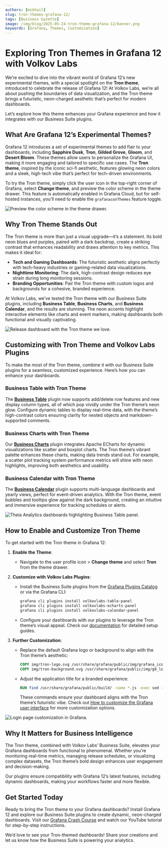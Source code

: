 ```yaml
---
authors: [mikhail]
slug: tron-themes-grafana-12/
tags: [Business Gazette]
image: /img/blog/2025-05-24-tron-theme-grafana-12/banner.png
keywords: [Grafana, Themes, Customization]
---
```



# Exploring Tron Themes in Grafana 12 with Volkov Labs

We’re excited to dive into the vibrant world of Grafana 12’s new experimental themes, with a special spotlight on the **Tron theme**, introduced to celebrate the release of Grafana 12! At Volkov Labs, we’re all about pushing the boundaries of data visualization, and the Tron theme brings a futuristic, neon-charged aesthetic that’s perfect for modern dashboards.

Let’s explore how this theme enhances your Grafana experience and how it integrates with our Business Suite plugins.

## What Are Grafana 12’s Experimental Themes?

Grafana 12 introduces a set of experimental themes to add flair to your dashboards, including **Sapphire Dusk**, **Tron**, **Gilded Grove**, **Gloom**, and **Desert Bloom**. These themes allow users to personalize the Grafana UI, making it more engaging and tailored to specific use cases. The **Tron theme**, inspired by the iconic sci-fi aesthetic, features glowing neon colors and a sleek, high-tech vibe that’s perfect for tech-driven environments.

To try the Tron theme, simply click the user icon in the top-right corner of Grafana, select **Change theme**, and preview the color scheme in the theme drawer. This feature is automatically enabled in Grafana Cloud, but for self-hosted instances, you’ll need to enable the `grafanaconThemes` feature toggle.[](https://grafana.com/whats-new/2025-04-11-introducing-experimental-themes/)

<Image
  title="Preview the color scheme in the theme drawer."
  src="/img/blog/2025-05-24-tron-theme-grafana-12/change-theme.png"
/>

## Why Tron Theme Stands Out

The Tron theme is more than just a visual upgrade—it’s a statement. Its bold neon blues and purples, paired with a dark backdrop, create a striking contrast that enhances readability and draws attention to key metrics. This makes it ideal for:

- **Tech and Gaming Dashboards**: The futuristic aesthetic aligns perfectly with tech-heavy industries or gaming-related data visualizations.
- **Nighttime Monitoring**: The dark, high-contrast design reduces eye strain during long monitoring sessions.
- **Branding Opportunities**: Pair the Tron theme with custom logos and backgrounds for a cohesive, branded experience.

At Volkov Labs, we’ve tested the Tron theme with our Business Suite plugins, including **Business Table**, **Business Charts**, and **Business Calendar**, and the results are stunning. The neon accents highlight interactive elements like charts and event markers, making dashboards both functional and visually captivating.

<Image
  title="Release dashboard with the Tron theme we love."
  src="/img/blog/2025-05-24-tron-theme-grafana-12/release-dashboard.png"
/>

## Customizing with Tron Theme and Volkov Labs Plugins

To make the most of the Tron theme, combine it with our Business Suite plugins for a seamless, customized experience. Here’s how you can enhance your dashboards.

### Business Table with Tron Theme

The [**Business Table**](/plugins/business-table/) plugin now supports add/delete row features and new display column types, all of which pop vividly under the Tron theme’s neon glow. Configure dynamic tables to display real-time data, with the theme’s high-contrast colors ensuring clarity for nested objects and markdown-supported comments.[](https://volkovlabs.io/blog/gazetta-november-2024/)

### Business Charts with Tron Theme

Our [**Business Charts**](/plugins/business-charts/) plugin integrates Apache ECharts for dynamic visualizations like scatter and boxplot charts. The Tron theme’s vibrant palette enhances these charts, making data trends stand out. For example, a scatter plot tracking system performance metrics will shine with neon highlights, improving both aesthetics and usability.[](https://volkovlabs.io/blog/gazetta-november-2024/)

### Business Calendar with Tron Theme

The [**Business Calendar**](/plugins/business-calendar/) plugin supports multi-language dashboards and yearly views, perfect for event-driven analytics. With the Tron theme, event bubbles and tooltips glow against the dark background, creating an intuitive and immersive experience for tracking schedules or alerts.[](https://volkovlabs.io/plugins/business-calendar/release/)

<Image
  title="Theia Analytics dashboards highlighting Business Table panel."
  src="/img/blog/2025-05-24-tron-theme-grafana-12/theia-table.png"
/>

## How to Enable and Customize Tron Theme

To get started with the Tron theme in Grafana 12:

1. **Enable the Theme**:

   - Navigate to the user profile icon > **Change theme** and select **Tron** from the theme drawer.

2. **Customize with Volkov Labs Plugins**:

   - Install the Business Suite plugins from the [Grafana Plugins Catalog](https://grafana.com/grafana/plugins/) or via the Grafana CLI:
     ```bash
     grafana cli plugins install volkovlabs-table-panel
     grafana cli plugins install volkovlabs-echarts-panel
     grafana cli plugins install volkovlabs-calendar-panel
     ```
   - Configure your dashboards with our plugins to leverage the Tron theme’s visual appeal. Check our [documentation](/plugins/) for detailed setup guides.

3. **Further Customization**:
   - Replace the default Grafana logo or background to align with the Tron theme’s aesthetic:
     ```dockerfile
     COPY img/tron-logo.svg /usr/share/grafana/public/img/grafana_icon.svg
     COPY img/tron-background.svg /usr/share/grafana/public/img/g8_login_dark.svg
     ```
   - Adjust the application title for a branded experience:
     ```dockerfile
     RUN find /usr/share/grafana/public/build/ -name *.js -exec sed -i 's|"AppTitle","Grafana")|"AppTitle","Tron Analytics")|g' {} \;
     ```
     These commands ensure your dashboard aligns with the Tron theme’s futuristic vibe. Check out [How to customize the Grafana user interface](https://volkovlabs.io/blog/how-to-customize-the-grafana-user-interface-8d70a42dc2b6/) for more customization options.

<Image
  title="Login page customization in Grafana."
  src="/img/blog/2025-05-24-tron-theme-grafana-12/customize.png"
/>

## Why It Matters for Business Intelligence

The Tron theme, combined with Volkov Labs’ Business Suite, elevates your Grafana dashboards from functional to phenomenal. Whether you’re monitoring real-time metrics, managing release schedules, or visualizing complex datasets, the Tron theme’s bold design enhances user engagement and decision-making.

Our plugins ensure compatibility with Grafana 12’s latest features, including dynamic dashboards, making your workflows faster and more flexible.[](https://grafana.com/blog/2025/05/07/grafana-12-release-all-the-new-features/)

## Get Started Today

Ready to bring the Tron theme to your Grafana dashboards? Install Grafana 12 and explore our Business Suite plugins to create dynamic, neon-charged dashboards. Visit our [Grafana Crash Course](/grafana/) and watch our YouTube tutorial for step-by-step instructions.

We’d love to see your Tron-themed dashboards! Share your creations and let us know how the Business Suite is powering your analytics.

<Feedback />
